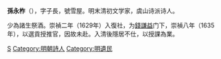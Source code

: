 {{expand|time=2009-04-30T05:59:04+00:00}}
{{unreferenced|time=2009-04-30T05:59:04+00:00}}
'''孫永柞'''（{{bd|?||?||}}），字子長，號雪屋。明末清初文学家，虞山诗派诗人。

少為諸生祭酒。崇禎二年（1629年）入復社，为[[錢謙益|錢謙益]]门下，崇禎八年（1635年），以選貢授推官，因故未赴。入清後隱居不仕，以授課為業。

[[Category:明朝推官|S]]
[[Category:明朝詩人|Category:明朝詩人]]
[[Category:明遺民|Category:明遺民]]